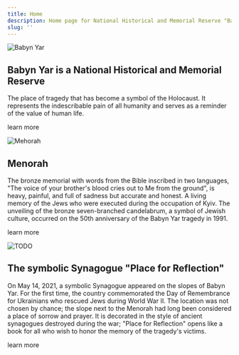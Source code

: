 ```yaml
---
title: Home
description: Home page for National Historical and Memorial Reserve "Babyn Yar"
slug: ''
---
```



<Image src="/assets/main/img_0.webp" alt="Babyn Yar" />

## Babyn Yar is a National Historical and Memorial Reserve

The place of tragedy that has become a symbol of the Holocaust. It represents
the indescribable pain of all humanity and serves as a reminder of the value of
human life.

<LinkButton href="#">learn more</LinkButton>

<Image src="/assets/main/img_1.webp" alt="Mehorah" />

## Menorah

The bronze memorial with words from the Bible inscribed in two languages, "The
voice of your brother's blood cries out to Me from the ground", is heavy,
painful, and full of sadness but accurate and honest. A living memory of the
Jews who were executed during the occupation of Kyiv. The unveiling of the
bronze seven-branched candelabrum, a symbol of Jewish culture, occurred on the
50th anniversary of the Babyn Yar tragedy in 1991.

<LinkButton href="#">learn more</LinkButton>

<Image src="/assets/main/img_2.webp" alt="TODO" />

## The symbolic Synagogue "Place for Reflection"

On May 14, 2021, a symbolic Synagogue appeared on the slopes of Babyn Yar. For
the first time, the country commemorated the Day of Remembrance for Ukrainians
who rescued Jews during World War II. The location was not chosen by chance; the
slope next to the Menorah had long been considered a place of sorrow and prayer.
It is decorated in the style of ancient synagogues destroyed during the war;
"Place for Reflection" opens like a book for all who wish to honor the memory of
the tragedy's victims.

<LinkButton href="#">learn more</LinkButton>
